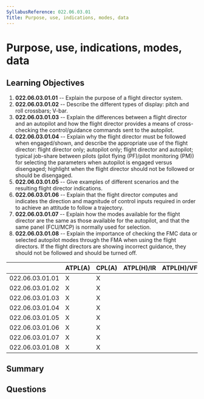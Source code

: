 ```yaml
---
SyllabusReference: 022.06.03.01
Title: Purpose, use, indications, modes, data
---
```


# Purpose, use, indications, modes, data

## Learning Objectives

1. **022.06.03.01.01** -- Explain the purpose of a flight director system.
2. **022.06.03.01.02** -- Describe the different types of display: pitch and roll
   crossbars; V-bar.
3. **022.06.03.01.03** -- Explain the differences between a flight director and an
   autopilot and how the flight director provides a means of cross-checking the
   control/guidance commands sent to the autopilot.
4. **022.06.03.01.04** -- Explain why the flight director must be followed when
   engaged/shown, and describe the appropriate use of the flight director:
   flight director only; autopilot only; flight director and autopilot; typical
   job-share between pilots (pilot flying (PF)/pilot monitoring (PM)) for
   selecting the parameters when autopilot is engaged versus disengaged;
   highlight when the flight director should not be followed or should be
   disengaged.
5. **022.06.03.01.05** -- Give examples of different scenarios and the resulting
   flight director indications.
6. **022.06.03.01.06** -- Explain that the flight director computes and indicates
   the direction and magnitude of control inputs required in order to achieve an
   attitude to follow a trajectory.
7. **022.06.03.01.07** -- Explain how the modes available for the flight director
   are the same as those available for the autopilot, and that the same panel
   (FCU/MCP) is normally used for selection.
8. **022.06.03.01.08** -- Explain the importance of checking the FMC data or
   selected autopilot modes through the FMA when using the flight directors. If
   the flight directors are showing incorrect guidance, they should not be
   followed and should be turned off.

|                 | ATPL(A) | CPL(A) | ATPL(H)/IR | ATPL(H)/VFR | CPL(H) | IR  | CBIR(A) |
| --------------- | ------- | ------ | ---------- | ----------- | ------ | --- | ------- |
| 022.06.03.01.01 | X       | X      |            |             |        | X   |         |
| 022.06.03.01.02 | X       | X      |            |             |        | X   |         |
| 022.06.03.01.03 | X       | X      |            |             |        | X   |         |
| 022.06.03.01.04 | X       | X      |            |             |        | X   |         |
| 022.06.03.01.05 | X       | X      |            |             |        | X   |         |
| 022.06.03.01.06 | X       | X      |            |             |        | X   |         |
| 022.06.03.01.07 | X       | X      |            |             |        | X   |         |
| 022.06.03.01.08 | X       | X      |            |             |        | X   |         |

## Summary

## Questions
